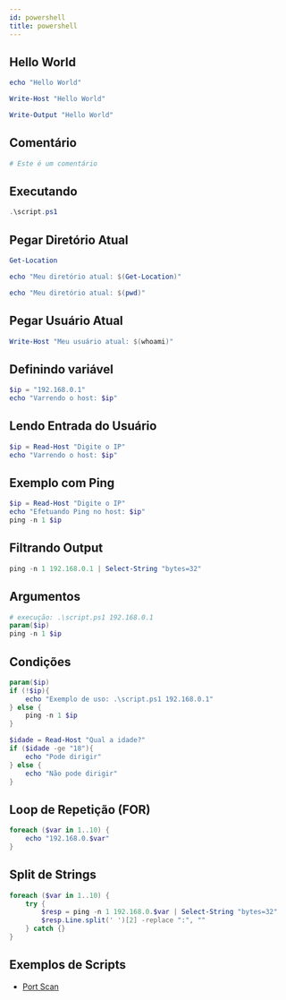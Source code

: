 ---
id: powershell
title: powershell
---

## Hello World

```powershell
echo "Hello World"
```

```powershell
Write-Host "Hello World"
```

```powershell
Write-Output "Hello World"
```

## Comentário

```powershell
# Este é um comentário
```

## Executando

```powershell
.\script.ps1
```

## Pegar Diretório Atual

```powershell
Get-Location
```

```powershell
echo "Meu diretório atual: $(Get-Location)"
```

```powershell
echo "Meu diretório atual: $(pwd)"
```

## Pegar Usuário Atual

```powershell
Write-Host "Meu usuário atual: $(whoami)"
```

## Definindo variável

```powershell
$ip = "192.168.0.1"
echo "Varrendo o host: $ip"
```

## Lendo Entrada do Usuário

```powershell
$ip = Read-Host "Digite o IP"
echo "Varrendo o host: $ip"
```

## Exemplo com Ping

```powershell
$ip = Read-Host "Digite o IP"
echo "Efetuando Ping no host: $ip"
ping -n 1 $ip
```

## Filtrando Output

```powershell
ping -n 1 192.168.0.1 | Select-String "bytes=32"
```

## Argumentos

```powershell
# execução: .\script.ps1 192.168.0.1
param($ip)
ping -n 1 $ip
```

## Condições

```powershell
param($ip)
if (!$ip){
    echo "Exemplo de uso: .\script.ps1 192.168.0.1"
} else {
    ping -n 1 $ip
}
```

```powershell
$idade = Read-Host "Qual a idade?"
if ($idade -ge "18"){
    echo "Pode dirigir"
} else {
    echo "Não pode dirigir"
}
```

## Loop de Repetição (FOR)

```powershell
foreach ($var in 1..10) {
    echo "192.168.0.$var"
}
```

## Split de Strings

```powershell
foreach ($var in 1..10) {
    try {
        $resp = ping -n 1 192.168.0.$var | Select-String "bytes=32"
        $resp.Line.split(' ')[2] -replace ":", ""
    } catch {}
}
```

## Exemplos de Scripts

- [Port Scan](/files/powershell/port_scan.ps1)
